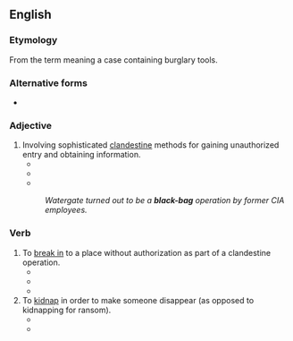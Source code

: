 {{also|black bag}}
==English==

===Etymology===
From the term {{m|en|black bag}} meaning a case containing burglary tools.

===Alternative forms===
* {{alter|en|black bag|blackbag}}

===Adjective===
{{en-adj|head=[[black]]-[[bag]]|-}}

# Involving sophisticated [[clandestine]] methods for gaining unauthorized entry and obtaining information.
#* {{quote-book|en|year=2011|title=Decision Time: The Defender|author=Jerry Ahern |page= |ISBN=1612323030 |passage=Holden's SEAL training had covered clandestine penetrations, but never '''black-bag''' jobs}}
#* {{quote-book|en|year=2012 |title=Gangster Squad: Covert Cops, the Mob, and the Battle for Los Angeles|author=Paul Lieberman |page= |ISBN=1250020166 |passage=Con Keeler was past his fortieth birthday and a veteran of more '''black-bag''' jobs than he could count.}}
#* {{quote-book|en|year=2015|title=The Excruciating History of Dentistry|author=James Wynbrandt |page= |ISBN=1466890142 |passage=In an interesting coda that perhaps presaged the '''black-bag''' jobs of the Watergate era, an unknown person or persons broke into Dr. Parr's office on New York's Forty-second street in 1926, gained access to the safe, and stole President Grant's, Mrs. Grant's, and President Chester Arthur's dentures.}}
#: ''Watergate turned out to be a '''black-bag''' operation by former CIA employees.''

===Verb===
{{en-verb|++}}

# To [[break in]] to a place without authorization as part of a clandestine operation.
#* {{quote-book|en|year=2004 |title=Poison Blonde: An Amos Walker Novel|author=Loren D. Estleman |page= |ISBN=1429911808 |passage=He'd been tapped, bugged, and '''black-bagged''' under Nixon and Clinton, and under the present conditions all the cops needed to listen in was a thumbs-up from an Eagle Scout or better.}}
#* {{quote-book|en|year=2011 |title=Urban Fantasy Collection |author=Adrian Phoenix, J. F. Lewis, Jeri Smith-Ready |page= |ISBN= 1451652151|passage=Nothing jimmied. Nothing damaged. She'd been '''black-bagged''' by a pro. }}
#* {{quote-book|en|year=2011|title=The Best American Mystery Stories 2011|author=Harlan Coben (Ed.) |page= |ISBN= |passage=Before dawn, NEST '''black-bagged''' Ivan's building — not the Nuclear Emergency Search Teams, their shadows whose S stands for Strike. They pulled all hazmat out of the medical imaging office, substituted fake material, and broke the machines so nobody will wonder when they don't work.}}
# To [[kidnap]] in order to make someone disappear (as opposed to kidnapping for ransom).
#* {{quote-book|en|year=2016|title=Once Darkness Falls|author=S.M. Reine |page= |ISBN= |passage=When witches and demons caused enough trouble, the Union had a tendency to '''black-bag''' the baddies and toss them into a detention center.}}
#* {{quote-book|en|year=2017|title=The Prometheus Man|author=Scott Reardon |page= |ISBN=0316310913 |passage=It'll be tough to '''black-bag''' him. They may have to go all the way.}}